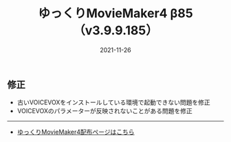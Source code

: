 ﻿---
title: ゆっくりMovieMaker4 β85 （v3.9.9.185）
date: 2021-11-26
tags: [YMM4,お知らせ]
---
## 修正
- 古いVOICEVOXをインストールしている環境で起動できない問題を修正
- VOICEVOXのパラメーターが反映されないことがある問題を修正

---

- [ゆっくりMovieMaker4配布ページはこちら](/ymm4/)